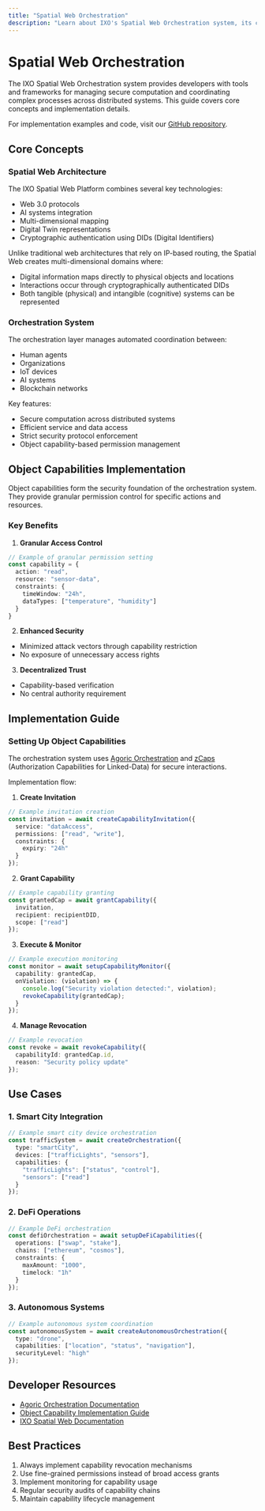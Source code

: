```yaml
---
title: "Spatial Web Orchestration"
description: "Learn about IXO's Spatial Web Orchestration system, its core concepts, and how to implement object capabilities for secure computation"
---
```


# Spatial Web Orchestration

The IXO Spatial Web Orchestration system provides developers with tools and frameworks for managing secure computation and coordinating complex processes across distributed systems. This guide covers core concepts and implementation details.

For implementation examples and code, visit our [GitHub repository](https://github.com/ixofoundation/orchestration/blob/main/README.md).

## Core Concepts

### Spatial Web Architecture

The IXO Spatial Web Platform combines several key technologies:
- Web 3.0 protocols
- AI systems integration
- Multi-dimensional mapping
- Digital Twin representations
- Cryptographic authentication using DIDs (Digital Identifiers)

Unlike traditional web architectures that rely on IP-based routing, the Spatial Web creates multi-dimensional domains where:
- Digital information maps directly to physical objects and locations
- Interactions occur through cryptographically authenticated DIDs
- Both tangible (physical) and intangible (cognitive) systems can be represented

### Orchestration System

The orchestration layer manages automated coordination between:
- Human agents
- Organizations
- IoT devices
- AI systems
- Blockchain networks

Key features:
- Secure computation across distributed systems
- Efficient service and data access
- Strict security protocol enforcement
- Object capability-based permission management

## Object Capabilities Implementation

Object capabilities form the security foundation of the orchestration system. They provide granular permission control for specific actions and resources.

### Key Benefits

1. **Granular Access Control**
```typescript
// Example of granular permission setting
const capability = {
  action: "read",
  resource: "sensor-data",
  constraints: {
    timeWindow: "24h",
    dataTypes: ["temperature", "humidity"]
  }
}
```

2. **Enhanced Security**
- Minimized attack vectors through capability restriction
- No exposure of unnecessary access rights

3. **Decentralized Trust**
- Capability-based verification
- No central authority requirement

## Implementation Guide

### Setting Up Object Capabilities

The orchestration system uses [Agoric Orchestration](https://docs.agoric.com/guides/orchestration/) and [zCaps](https://w3c-ccg.github.io/zcap-spec/) (Authorization Capabilities for Linked-Data) for secure interactions.

Implementation flow:

1. **Create Invitation**
```typescript
// Example invitation creation
const invitation = await createCapabilityInvitation({
  service: "dataAccess",
  permissions: ["read", "write"],
  constraints: {
    expiry: "24h"
  }
});
```

2. **Grant Capability**
```typescript
// Example capability granting
const grantedCap = await grantCapability({
  invitation,
  recipient: recipientDID,
  scope: ["read"]
});
```

3. **Execute & Monitor**
```typescript
// Example execution monitoring
const monitor = await setupCapabilityMonitor({
  capability: grantedCap,
  onViolation: (violation) => {
    console.log("Security violation detected:", violation);
    revokeCapability(grantedCap);
  }
});
```

4. **Manage Revocation**
```typescript
// Example revocation
const revoke = await revokeCapability({
  capabilityId: grantedCap.id,
  reason: "Security policy update"
});
```

## Use Cases

### 1. Smart City Integration

```typescript
// Example smart city device orchestration
const trafficSystem = await createOrchestration({
  type: "smartCity",
  devices: ["trafficLights", "sensors"],
  capabilities: {
    "trafficLights": ["status", "control"],
    "sensors": ["read"]
  }
});
```

### 2. DeFi Operations

```typescript
// Example DeFi orchestration
const defiOrchestration = await setupDeFiCapabilities({
  operations: ["swap", "stake"],
  chains: ["ethereum", "cosmos"],
  constraints: {
    maxAmount: "1000",
    timelock: "1h"
  }
});
```

### 3. Autonomous Systems

```typescript
// Example autonomous system coordination
const autonomousSystem = await createAutonomousOrchestration({
  type: "drone",
  capabilities: ["location", "status", "navigation"],
  securityLevel: "high"
});
```

## Developer Resources

- [Agoric Orchestration Documentation](https://github.com/ixofoundation/orchestration/blob/main/Agoric_Orchestration.md)
- [Object Capability Implementation Guide](https://w3c-ccg.github.io/zcap-spec/)
- [IXO Spatial Web Documentation](https://vision.hipeac.net/the-next-computing-paradigm-ncp--the-spatial-web.html)

## Best Practices

1. Always implement capability revocation mechanisms
2. Use fine-grained permissions instead of broad access grants
3. Implement monitoring for capability usage
4. Regular security audits of capability chains
5. Maintain capability lifecycle management

